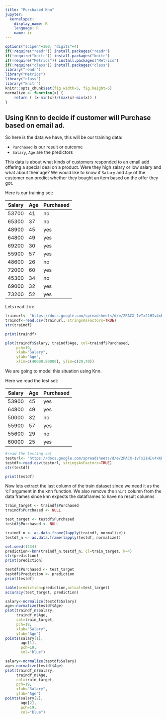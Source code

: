 ```yaml
---
title: "Purchased Knn"
jupyter:
  kernelspec:
    display_name: R
    language: R
    name: ir
---
```


```r
options("scipen"=100, "digits"=4)
if(!require("readr")) install.packages("readr")
if(!require("knitr")) install.packages("knitr")
if(!require("Metrics")) install.packages("Metrics")
if(!require("class")) install.packages("class")
library("readr")
library("Metrics")
library("class")
library("knitr")
knitr::opts_chunk$set(fig.width=5, fig.height=5)
normalize <- function(x) {
    return ( (x-min(x))/(max(x)-min(x)) )
}
```

## Using Knn to decide if customer will Purchase based on email ad. 

So here is the data we have, this will be our training data:

- `Purchased` is our result or outcome
- `Salary`, `Age` are the predictors

This data is about what kinds of customers responded to an email add offering a special deal on a product. Were they high salary or low salary and what about their age? We would like to know if `Salary` and `Age` of the customer can predict whether they bought an item based on the offer they got.

Here is our training set:

| Salary | Age | Purchased |
|--------|-----|-----------|
| 53700  | 41  | no        |
| 65300  | 37  | no        |
| 48900  | 45  | yes       |
| 64800  | 49  | yes       |
| 69200  | 30  | yes       |
| 55900  | 57  | yes       |
| 48600  | 26  | no        |
| 72000  | 60  | yes       |
| 45300  | 34  | no        |
| 69000  | 32  | yes       |
| 73200  | 52  | yes       |

Lets read it in:

```r
trainurl<- "https://docs.google.com/spreadsheets/d/e/2PACX-1vTx21HIv4xKL2c94OLQzMiNPmv5YXw-vAy3dRBL0gnknSMKMK4Ur_4nYGGyDtvS20iU3_r-_zZfQQmj/pub?gid=0&single=true&output=csv"
traindf<-read.csv(trainurl, stringsAsFactors=TRUE)
str(traindf)
```

```r
print(traindf)
```

```r
plot(traindf$Salary, traindf$Age, col=traindf$Purchased, 
     pch=19,
     xlab="Salary",
     ylab="Age",
     xlim=c(40000,80000), ylim=c(20,70))
```

We are going to model this situation using Knn.

Here we read the test set:

| Salary | Age | Purchased |
|--------|-----|-----------|
| 53900  | 45  | yes       |
| 64800  | 49  | yes       |
| 50000  | 32  | no        |
| 55900  | 57  | yes       |
| 55600  | 29  | no        |
| 60000  | 25  | yes       |

```r
#read the testing set
testurl<- "https://docs.google.com/spreadsheets/d/e/2PACX-1vTx21HIv4xKL2c94OLQzMiNPmv5YXw-vAy3dRBL0gnknSMKMK4Ur_4nYGGyDtvS20iU3_r-_zZfQQmj/pub?gid=572053114&single=true&output=csv"
testdf<-read.csv(testurl, stringsAsFactors=TRUE)
str(testdf)
```

```r
print(testdf)
```

Now lets extract the last column of the train dataset since we need it as the 'cl' argument in the knn function. We also remove the `Shirt` column from the data frames since knn expects the dataframes to have no result columns 

```r
train_target <- traindf$Purchased 
traindf$Purchased <- NULL

test_target <- testdf$Purchased
testdf$Purchased <- NULL

traindf_n <- as.data.frame(lapply(traindf, normalize))
testdf_n <- as.data.frame(lapply(testdf, normalize))

set.seed(1234)
prediction<-knn(traindf_n,testdf_n, cl=train_target, k=4)
str(prediction)
print(prediction)
```

```r
testdf$Purchased <- test_target
testdf$Prediction <- prediction
print(testdf)
```

```r
table(prediction=prediction,actual=test_target)
accuracy(test_target, prediction)
```

```r
salary<-normalize(testdf$Salary)
age<-normalize(testdf$Age)
plot(traindf_n$Salary, 
     traindf_n$Age, 
     col=train_target, 
     pch=19, 
     xlab="Salary",
     ylab="Age")
points(salary[1], 
       age[1], 
       pch=19, 
       col="blue")
```

```r
salary<-normalize(testdf$Salary)
age<-normalize(testdf$Age)
plot(traindf_n$Salary, 
     traindf_n$Age, 
     col=train_target, 
     pch=19, 
     xlab="Salary",
     ylab="Age")
points(salary[2], 
       age[2], 
       pch=19, 
       col="blue")
```
